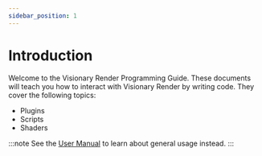 ```yaml
---
sidebar_position: 1
---
```


# Introduction

Welcome to the Visionary Render Programming Guide. These documents will teach you how to interact with Visionary Render by writing code. They cover the following topics:

- Plugins
- Scripts
- Shaders

:::note
See the [User Manual](../user-manual/introduction.mdx) to learn about general usage instead.
:::

